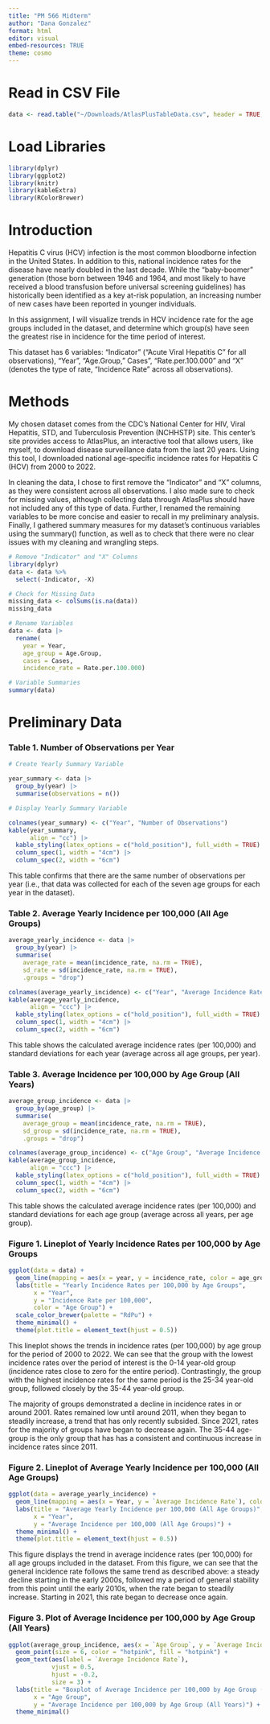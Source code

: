 ```yaml
---
title: "PM 566 Midterm"
author: "Dana Gonzalez"
format: html
editor: visual
embed-resources: TRUE
theme: cosmo
---
```


# Read in CSV File

```r
data <- read.table("~/Downloads/AtlasPlusTableData.csv", header = TRUE, sep = ",")
```

# Load Libraries

```r
library(dplyr)
library(ggplot2)
library(knitr)
library(kableExtra)
library(RColorBrewer)
```

# Introduction

Hepatitis C virus (HCV) infection is the most common bloodborne infection in the United States. In addition to this, national incidence rates for the disease have nearly doubled in the last decade. While the "baby-boomer" generation (those born between 1946 and 1964, and most likely to have received a blood transfusion before universal screening guidelines) has historically been identified as a key at-risk population, an increasing number of new cases have been reported in younger individuals.

In this assignment, I will visualize trends in HCV incidence rate for the age groups included in the dataset, and determine which group(s) have seen the greatest rise in incidence for the time period of interest.

This dataset has 6 variables: "Indicator" ("Acute Viral Hepatitis C" for all observations), "Year", "Age.Group," Cases", "Rate.per.100.000" and "X" (denotes the type of rate, "Incidence Rate" across all observations).

# Methods

My chosen dataset comes from the CDC's National Center for HIV, Viral Hepatitis, STD, and Tuberculosis Prevention (NCHHSTP) site. This center's site provides access to AtlasPlus, an interactive tool that allows users, like myself, to download disease surveillance data from the last 20 years. Using this tool, I downloaded national age-specific incidence rates for Hepatitis C (HCV) from 2000 to 2022.

In cleaning the data, I chose to first remove the "Indicator" and "X" columns, as they were consistent across all observations. I also made sure to check for missing values, although collecting data through AtlasPlus should have not included any of this type of data. Further, I renamed the remaining variables to be more concise and easier to recall in my preliminary analysis. Finally, I gathered summary measures for my dataset's continuous variables using the summary() function, as well as to check that there were no clear issues with my cleaning and wrangling steps.

```r
# Remove "Indicator" and "X" Columns
library(dplyr)
data <- data %>%
  select(-Indicator, -X)

# Check for Missing Data
missing_data <- colSums(is.na(data))
missing_data

# Rename Variables
data <- data |>
  rename(
    year = Year,
    age_group = Age.Group,
    cases = Cases,
    incidence_rate = Rate.per.100.000)

# Variable Summaries
summary(data)
```

# Preliminary Data

### Table 1. Number of Observations per Year

```r

# Create Yearly Summary Variable 

year_summary <- data |>
  group_by(year) |>
  summarise(observations = n())

# Display Yearly Summary Variable

colnames(year_summary) <- c("Year", "Number of Observations")
kable(year_summary,
      align = "cc") |>
  kable_styling(latex_options = c("hold_position"), full_width = TRUE) |>
  column_spec(1, width = "4cm") |>
  column_spec(2, width = "6cm")
```

This table confirms that there are the same number of observations per year (i.e., that data was collected for each of the seven age groups for each year in the dataset).

### Table 2. Average Yearly Incidence per 100,000 (All Age Groups)

```r
average_yearly_incidence <- data |>
  group_by(year) |>
  summarise(
    average_rate = mean(incidence_rate, na.rm = TRUE),
    sd_rate = sd(incidence_rate, na.rm = TRUE),
    .groups = "drop")

colnames(average_yearly_incidence) <- c("Year", "Average Incidence Rate", "Standard Deviation")
kable(average_yearly_incidence,
      align = "ccc") |>
  kable_styling(latex_options = c("hold_position"), full_width = TRUE) |>
  column_spec(1, width = "4cm") |>
  column_spec(2, width = "6cm")
```

This table shows the calculated average incidence rates (per 100,000) and standard deviations for each year (average across all age groups, per year).

### Table 3. Average Incidence per 100,000 by Age Group (All Years)

```r
average_group_incidence <- data |>
  group_by(age_group) |>
  summarise(
    average_group = mean(incidence_rate, na.rm = TRUE),
    sd_group = sd(incidence_rate, na.rm = TRUE),
    .groups = "drop")

colnames(average_group_incidence) <- c("Age Group", "Average Incidence Rate", "Standard Deviation")
kable(average_group_incidence,
      align = "ccc") |>
  kable_styling(latex_options = c("hold_position"), full_width = TRUE) |>
  column_spec(1, width = "4cm") |>
  column_spec(2, width = "6cm")
```

This table shows the calculated average incidence rates (per 100,000) and standard deviations for each age group (average across all years, per age group).

### Figure 1. Lineplot of Yearly Incidence Rates per 100,000 by Age Groups

```r
ggplot(data = data) +
  geom_line(mapping = aes(x = year, y = incidence_rate, color = age_group, group = age_group)) +
  labs(title = "Yearly Incidence Rates per 100,000 by Age Groups",
       x = "Year",
       y = "Incidence Rate per 100,000",
       color = "Age Group") +
  scale_color_brewer(palette = "RdPu") +
  theme_minimal() +
  theme(plot.title = element_text(hjust = 0.5))
```

This lineplot shows the trends in incidence rates (per 100,000) by age group for the period of 2000 to 2022. We can see that the group with the lowest incidence rates over the period of interest is the 0-14 year-old group (incidence rates close to zero for the entire period). Contrastingly, the group with the highest incidence rates for the same period is the 25-34 year-old group, followed closely by the 35-44 year-old group.

The majority of groups demonstrated a decline in incidence rates in or around 2001. Rates remained low until around 2011, when they began to steadily increase, a trend that has only recently subsided. Since 2021, rates for the majority of groups have began to decrease again. The 35-44 age-group is the only group that has has a consistent and continuous increase in incidence rates since 2011.

### Figure 2. Lineplot of Average Yearly Incidence per 100,000 (All Age Groups)

```r
ggplot(data = average_yearly_incidence) +
  geom_line(mapping = aes(x = Year, y = `Average Incidence Rate`), color = "hotpink") +
  labs(title = "Average Yearly Incidence per 100,000 (All Age Groups)",
       x = "Year",
       y = "Average Incidence per 100,000 (All Age Groups)") +
  theme_minimal() +
  theme(plot.title = element_text(hjust = 0.5))
```

This figure displays the trend in average incidence rates (per 100,000) for all age groups included in the dataset. From this figure, we can see that the general incidence rate follows the same trend as described above: a steady decline starting in the early 2000s, followed my a period of general stability from this point until the early 2010s, when the rate began to steadily increase. Starting in 2021, this rate began to decrease once again.

### Figure 3. Plot of Average Incidence per 100,000 by Age Group (All Years)

```r
ggplot(average_group_incidence, aes(x = `Age Group`, y = `Average Incidence Rate`, group = 1)) +
  geom_point(size = 6, color = "hotpink", fill = "hotpink") +
  geom_text(aes(label = `Average Incidence Rate`), 
            vjust = 0.5,
            hjust = -0.2,
            size = 3) +
  labs(title = "Boxplot of Average Incidence per 100,000 by Age Group (All Years)",
       x = "Age Group", 
       y = "Average Incidence per 100,000 by Age Group (All Years)") +
  theme_minimal()
```
